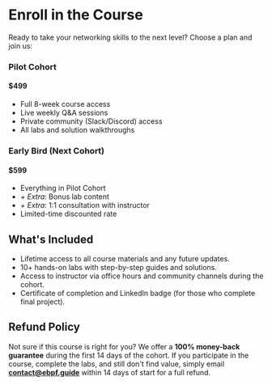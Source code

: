 # Enroll in the Course

Ready to take your networking skills to the next level? Choose a plan and join us:

<div className="row">
  <div className="col col--6">
    <div className="card shadow--md">
      <div className="card__header">
        <h3>Pilot Cohort</h3>
        <h4>$499</h4>
      </div>
      <div className="card__body">
        <ul>
          <li>Full 8-week course access</li>
          <li>Live weekly Q&A sessions</li>
          <li>Private community (Slack/Discord) access</li>
          <li>All labs and solution walkthroughs</li>
        </ul>
      </div>
      <div className="card__footer">
        <CTAButton text="Enroll Now" href="#" />
      </div>
    </div>
  </div>
  <div className="col col--6">
    <div className="card shadow--md">
      <div className="card__header">
        <h3>Early Bird (Next Cohort)</h3>
        <h4>$599</h4>
      </div>
      <div className="card__body">
        <ul>
          <li>Everything in Pilot Cohort</li>
          <li><em>+ Extra</em>: Bonus lab content</li>
          <li><em>+ Extra</em>: 1:1 consultation with instructor</li>
          <li>Limited-time discounted rate</li>
        </ul>
      </div>
      <div className="card__footer">
        <CTAButton text="Reserve Spot" href="#" />
      </div>
    </div>
  </div>
</div>

## What's Included

- Lifetime access to all course materials and any future updates.
- 10+ hands-on labs with step-by-step guides and solutions.
- Access to instructor via office hours and community channels during the cohort.
- Certificate of completion and LinkedIn badge (for those who complete final project).

## Refund Policy

Not sure if this course is right for you? We offer a **100% money-back guarantee** during the first 14 days of the cohort. If you participate in the course, complete the labs, and still don't find value, simply email **contact@ebpf.guide** within 14 days of start for a full refund.